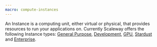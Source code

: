 ```yaml
---
macro: compute-instances
---
```


An Instance is a computing unit, either virtual or physical, that provides resources to run your applications on. Currently Scaleway offers the following Instance types: [General Purpose](/compute/instances/reference-content/cost-optimized/#development-instances-and-general-purpose-instances), [Development](/compute/instances/reference-content/cost-optimized/#development-instances-and-general-purpose-instances), [GPU](/compute/instances/concepts/#gpu-instance), [Stardust](/compute/instances/reference-content/learning/#learning-range-stardust-instances) and [Enterprise](/compute/instances/reference-content/production-optimized/#production-optimized-range-ent1-instances).